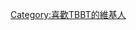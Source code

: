 {{Userbox
  |id=TBBT
  |id-c=#EEBB00
  |info='''Bazinga!''' 这个用户喜欢收看[[生活大爆炸|TBBT]]。
  |info-c=#E6E6FA
  |border-c=#FFFFFF
}}
<includeonly>[[Category:喜歡TBBT的維基人]]</includeonly>